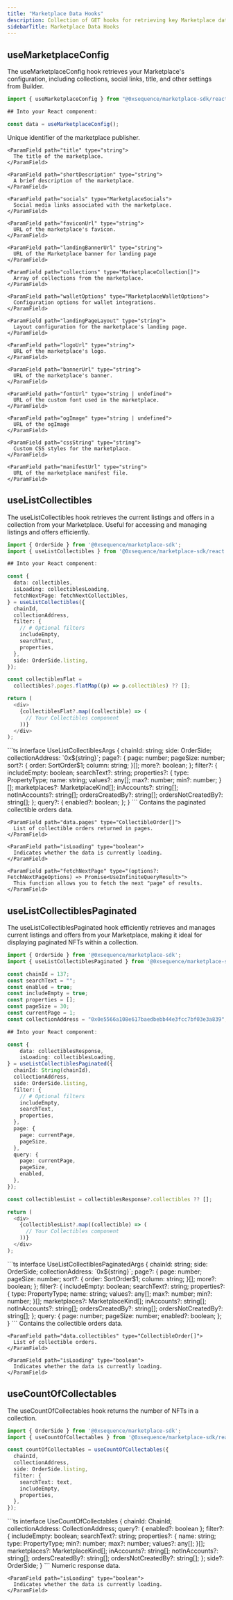```yaml
---
title: "Marketplace Data Hooks"
description: Collection of GET hooks for retrieving key Marketplace data. Useful for fetching and managing Marketplace information in your UI.
sidebarTitle: Marketplace Data Hooks
---
```


## useMarketplaceConfig

The useMarketplaceConfig hook retrieves your Marketplace's configuration, including collections, social links, title, and other settings from Builder.

```ts
import { useMarketplaceConfig } from "@0xsequence/marketplace-sdk/react";

## Into your React component:

const data = useMarketplaceConfig();
```

<ResponseField name="useMarketplaceConfig">
  <ResponseField name="* return properties"/>
  <Expandable>
    <ParamField path="publisherId" type="string">
      Unique identifier of the marketplace publisher.
    </ParamField>

    <ParamField path="title" type="string">
      The title of the marketplace.
    </ParamField>

    <ParamField path="shortDescription" type="string">
      A brief description of the marketplace.
    </ParamField>

    <ParamField path="socials" type="MarketplaceSocials">
      Social media links associated with the marketplace.
    </ParamField>

    <ParamField path="faviconUrl" type="string">
      URL of the marketplace's favicon.
    </ParamField>

    <ParamField path="landingBannerUrl" type="string">
      URL of the Marketplace banner for landing page
    </ParamField>

    <ParamField path="collections" type="MarketplaceCollection[]">
      Array of collections from the marketplace.
    </ParamField>

    <ParamField path="walletOptions" type="MarketplaceWalletOptions">
      Configuration options for wallet integrations.
    </ParamField>

    <ParamField path="landingPageLayout" type="string">
      Layout configuration for the marketplace's landing page.
    </ParamField>

    <ParamField path="logoUrl" type="string">
      URL of the marketplace's logo.
    </ParamField>

    <ParamField path="bannerUrl" type="string">
      URL of the marketplace's banner.
    </ParamField>

    <ParamField path="fontUrl" type="string | undefined">
      URL of the custom font used in the marketplace.
    </ParamField>

    <ParamField path="ogImage" type="string | undefined">
      URL of the ogImage
    </ParamField>

    <ParamField path="cssString" type="string">
      Custom CSS styles for the marketplace.
    </ParamField>

    <ParamField path="manifestUrl" type="string">
      URL of the marketplace manifest file.
    </ParamField>
  </Expandable>
</ResponseField>

## useListCollectibles

The useListCollectibles hook retrieves the current listings and offers in a collection from your Marketplace. Useful for accessing and managing listings and offers efficiently.

```ts
import { OrderSide } from '@0xsequence/marketplace-sdk';
import { useListCollectibles } from '@0xsequence/marketplace-sdk/react';

## Into your React component:

const {
  data: collectibles,
  isLoading: collectiblesLoading,
  fetchNextPage: fetchNextCollectibles,
} = useListCollectibles({
  chainId,
  collectionAddress,
  filter: {
    // # Optional filters
    includeEmpty,
    searchText,
    properties,
  },
  side: OrderSide.listing,
});

const collectiblesFlat =
  collectibles?.pages.flatMap((p) => p.collectibles) ?? [];

return (
  <div>
    {collectiblesFlat?.map((collectible) => (
      // Your Collectibles component
    ))}
  </div>
);
```

<ResponseField name="useListCollectibles">
  <ResponseField name="* params"/>
  <Expandable>
    ```ts
    interface UseListCollectiblesArgs {
      chainId: string;
      side: OrderSide;
      collectionAddress: `0x${string}`;
      page?: {
        page: number;
        pageSize: number;
        sort?: {
          order: SortOrder$1;
          column: string;
        }[];
        more?: boolean;
      };
      filter?: {
        includeEmpty: boolean;
        searchText?: string;
        properties?: {
          type: PropertyType;
          name: string;
          values?: any[];
          max?: number;
          min?: number;
        }[];
        marketplaces?: MarketplaceKind[];
        inAccounts?: string[];
        notInAccounts?: string[];
        ordersCreatedBy?: string[];
        ordersNotCreatedBy?: string[];
      };
      query?: {
        enabled?: boolean;
      };
    }
    ```
  </Expandable>

  <ResponseField name="* return properties"/>
  <Expandable>
    <ParamField path="data" type="ListCollectiblesReturn">
      Contains the paginated collectible orders data.
    </ParamField>

    <ParamField path="data.pages" type="CollectibleOrder[]">
      List of collectible orders returned in pages.
    </ParamField>

    <ParamField path="isLoading" type="boolean">
      Indicates whether the data is currently loading.
    </ParamField>

    <ParamField path="fetchNextPage" type="(options?: FetchNextPageOptions) => Promise<UseInfiniteQueryResult>">
      This function allows you to fetch the next "page" of results.
    </ParamField>
  </Expandable>
</ResponseField>

## useListCollectiblesPaginated

The useListCollectiblesPaginated hook efficiently retrieves and manages current listings and offers from your Marketplace, making it ideal for displaying paginated NFTs within a collection.

```ts
import { OrderSide } from '@0xsequence/marketplace-sdk';
import { useListCollectiblesPaginated } from '@0xsequence/marketplace-sdk/react';

const chainId = 137;
const searchText = "";
const enabled = true;
const includeEmpty = true;
const properties = [];
const pageSize = 30;
const currentPage = 1;
const collectionAddress = "0x0e5566a108e617baedbebb44e3fcc7bf03e3a839";

## Into your React component:

const {
    data: collectiblesResponse,
    isLoading: collectiblesLoading,
} = useListCollectiblesPaginated({
  chainId: String(chainId),
  collectionAddress,
  side: OrderSide.listing,
  filter: {
    // # Optional filters
    includeEmpty,
    searchText,
    properties,
  },
  page: {
    page: currentPage,
    pageSize,
  },
  query: {
    page: currentPage,
    pageSize,
    enabled,
  },
});

const collectiblesList = collectiblesResponse?.collectibles ?? [];

return (
  <div>
    {collectiblesList?.map((collectible) => (
      // Your Collectibles component
    ))}
  </div>
);
```
<ResponseField name="useListCollectiblesPaginated details">
  <ResponseField name="* params"/>
  <Expandable>
    ```ts
    interface UseListCollectiblesPaginatedArgs {
      chainId: string;
      side: OrderSide;
      collectionAddress: `0x${string}`;
      page?: {
        page: number;
        pageSize: number;
        sort?: {
          order: SortOrder$1;
          column: string;
        }[];
        more?: boolean;
      };
      filter?: {
        includeEmpty: boolean;
        searchText?: string;
        properties?: {
          type: PropertyType;
          name: string;
          values?: any[];
          max?: number;
          min?: number;
        }[];
        marketplaces?: MarketplaceKind[];
        inAccounts?: string[];
        notInAccounts?: string[];
        ordersCreatedBy?: string[];
        ordersNotCreatedBy?: string[];
      };
      query: {
        page: number;
        pageSize: number;
        enabled?: boolean;
      };
    }
    ```
  </Expandable>
  <ResponseField name="* return properties"/>
  <Expandable>
    <ParamField path="data" type="ListCollectiblesReturn">
      Contains the collectible orders data.
    </ParamField>

    <ParamField path="data.collectibles" type="CollectibleOrder[]">
      List of collectible orders.
    </ParamField>

    <ParamField path="isLoading" type="boolean">
      Indicates whether the data is currently loading.
    </ParamField>
  </Expandable>
</ResponseField>

## useCountOfCollectables

The useCountOfCollectables hook returns the number of NFTs in a collection.

```ts
import { OrderSide } from '@0xsequence/marketplace-sdk';
import { useCountOfCollectables } from '@0xsequence/marketplace-sdk/react';

const countOfCollectables = useCountOfCollectables({
  chainId,
  collectionAddress,
  side: OrderSide.listing,
  filter: {
    searchText: text,
    includeEmpty,
    properties,
  },
});
```
<ResponseField name="useCountOfCollectables details">
  <ResponseField name="* params"/>
  <Expandable>
    ```ts
    interface UseCountOfCollectables {
      chainId: ChainId;
      collectionAddress: CollectionAddress;
      query?: { enabled?: boolean };
      filter?: {
        includeEmpty: boolean;
        searchText?: string;
        properties?: {
          name: string;
          type: PropertyType;
          min?: number;
          max?: number;
          values?: any[];
        }[];
        marketplaces?: MarketplaceKind[];
        inAccounts?: string[];
        notInAccounts?: string[];
        ordersCreatedBy?: string[];
        ordersNotCreatedBy?: string[];
      };
      side?: OrderSide;
    }
    ```
  </Expandable>
  <ResponseField name="* return properties"/>
  <Expandable>
    <ParamField path="data" type="number">
      Numeric response data.
    </ParamField>

    <ParamField path="isLoading" type="boolean">
      Indicates whether the data is currently loading.
    </ParamField>
  </Expandable>
</ResponseField>